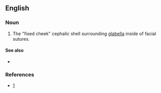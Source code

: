 ==English==

===Noun===
{{en-noun|fixigenae}}

# {{lb|en|anatomy}} The "fixed cheek" cephalic shell surrounding [[glabella]] inside of facial sutures.

====See also====
* {{l|en|librigena}}

===References===
* [http://www.fossilmuseum.net/glossaries/trilobitesglossary.htm]